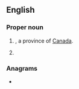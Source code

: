 {{also|Appendix:Variations of "on"}}
==English==

===Proper noun===
{{en-proper noun}}

# {{abbreviation of|en|[[Ontario]]|nodot=1}}, a province of [[Canada]].
#: {{coordinate terms|en|AB|BC|MB|NB|NL|NS|NT|NU|PE|QC|SK|YT}}
# {{initialism of|en|[[Old Norse]]}}

===Anagrams===
* {{anagrams|en|a=no|N.O.|NO|No|No.|no|no.}}